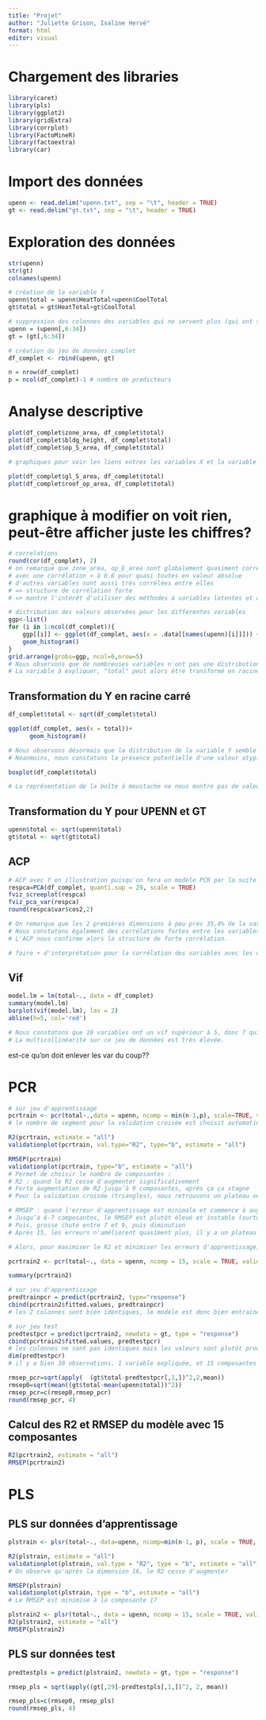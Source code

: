 ```yaml
---
title: "Projet"
author: "Juliette Grison, Isaline Hervé"
format: html
editor: visual
---
```


# Chargement des libraries

```r
library(caret)
library(pls)
library(ggplot2)
library(gridExtra)
library(corrplot)
library(FactoMineR)
library(factoextra)
library(car)
```

# Import des données

```r
upenn <- read.delim("upenn.txt", sep = "\t", header = TRUE)
gt <- read.delim("gt.txt", sep = "\t", header = TRUE)
```

# Exploration des données

```r
str(upenn)
str(gt)
colnames(upenn)
```

```r
# création de la variable Y
upenn$total = upenn$HeatTotal+upenn$CoolTotal
gt$total = gt$HeatTotal+gt$CoolTotal
```

```r
# suppression des colonnes des variables qui ne servent plus (qui ont servis pour le Y, et ID)
upenn = (upenn[,6:34])
gt = (gt[,6:34])
```

```r
# création du jeu de données complet
df_complet <- rbind(upenn, gt)
```

```r
n = nrow(df_complet)
p = ncol(df_complet)-1 # nombre de predicteurs
```

# Analyse descriptive

```r
plot(df_complet$zone_area, df_complet$total)
plot(df_complet$bldg_height, df_complet$total)
plot(df_complet$op_S_area, df_complet$total)

# graphiques pour voir les liens entres les variables X et la variable Y, afin de voir si le modèle convient bien à l'ensemble des données et s'il n'y a pas de problèmes de structure

plot(df_complet$gl_S_area, df_complet$total)
plot(df_complet$roof_op_area, df_complet$total)

```

# graphique à modifier on voit rien, peut-être afficher juste les chiffres?
```r
# correlations
round(cor(df_complet), 2)
# on remarque que zone_area, op_E_area sont globalement quasiment corrélées avec toutes les variables
# avec une corrélation > à 0.6 pour quasi toutes en valeur absolue
# d'autres variables sont aussi très corrélées entre elles
# => structure de corrélation forte 
# => montre l'intérêt d'utiliser des méthodes à variables latentes et de ne pas se limiter à la régression multiple
```

```r
# distribution des valeurs observées pour les differentes variables 
ggp<-list()
for (i in 1:ncol(df_complet)){
    ggp[[i]] <- ggplot(df_complet, aes(x = .data[[names(upenn)[i]]])) +
    geom_histogram()
}
grid.arrange(grobs=ggp, ncol=6,nrow=5) 
# Nous observons que de nombreuses variables n'ont pas une distribution qui paraît normale
# La variable à expliquer, "total" peut alors être transformé en racine carré afin de voir si cela améliore la distribution de ces erreurs
```

## Transformation du Y en racine carré

```r
df_complet$total <- sqrt(df_complet$total)

ggplot(df_complet, aes(x = total))+
      geom_histogram()

# Nous observons désormais que la distribution de la variable Y semble davantage normale une fois mise en racine carré. Ainsi, nous conserverons cette forme pour la suite de l'analyse.
# Néanmoins, nous constatons la présence potentielle d'une valeur atypique.
```

```r
boxplot(df_complet$total)

# La représentation de la boîte à moustache ne nous montre pas de valeurs potentiellement atypiques. Alors, nous conserverons toutes les observations pour la suite de l'analyse.
```

## Transformation du Y pour UPENN et GT

```r
upenn$total <- sqrt(upenn$total)
gt$total <- sqrt(gt$total)
```

## ACP

```r
# ACP avec Y en illustration puisqu'on fera un modèle PCR par la suite
respca=PCA(df_complet, quanti.sup = 29, scale = TRUE)
fviz_screeplot(respca)
fviz_pca_var(respca)
round(respca$var$cos2,2)

# On remarque que les 2 premières dimensions à peu près 35,4% de la variance, ce qui n'est pas très élevé
# Nous constatons également des corrélations fortes entre les variables "area" et entre les variables"week" notamment 
# L'ACP nous confirme alors la structure de forte corrélation.

# faire + d'interprétation pour la corrélation des variables avec les dimensiosn par rapport aux flèches

```

## Vif

```r
model.lm = lm(total~., data = df_complet)
summary(model.lm)
barplot(vif(model.lm), las = 2)
abline(h=5, col='red')

# Nous constatons que 10 variables ont un vif supérieur à 5, donc 7 qui ont un vif supérieur à 10
# La multicollinéarité sur ce jeu de données est très élevée.
```

est-ce qu'on doit enlever les var du coup??

# PCR

```r
# sur jeu d'apprentissage
pcrtrain <- pcr(total~.,data = upenn, ncomp = min(n-1,p), scale=TRUE, validation = "CV")    
# le nombre de segment pour la validation croisée est choisit automatiquement

R2(pcrtrain, estimate = "all")
validationplot(pcrtrain, val.type="R2", type="b", estimate = "all")

RMSEP(pcrtrain)
validationplot(pcrtrain, type="b", estimate = "all")
# Permet de choisir le nombre de composantes : 
# R2 : quand le R2 cesse d'augmenter significativement
# Forte augmentation de R2 jusqu’à 9 composantes, après ça ça stagne
# Pour la validation croisée (triangles), nous retrouvons un plateau vers la composante 15

# RMSEP : quand l'erreur d'apprentissage est minimale et commence à augmenter
# Jusqu’à 6-7 composantes, le RMSEP est plutôt élevé et instable (surtout les triangles (erreur de validation croisée))
# Puis, grosse chute entre 7 et 9, puis diminution 
# Après 15, les erreurs n'améliorent quasiment plus, il y a un plateau

# Alors, pour maximiser le R2 et minimiser les erreurs d'apprentissage, nous sélectionnerons 15 composantes.

```

```r
pcrtrain2 <- pcr(total~., data = upenn, ncomp = 15, scale = TRUE, validation = "CV")
```

```r
summary(pcrtrain2)
```

```r
# sur jeu d'apprentissage
predtrainpcr = predict(pcrtrain2, type="response")
cbind(pcrtrain2$fitted.values, predtrainpcr)
# les 2 colonnes sont bien identiques, le modèle est donc bien entrainé et prédit correctement les données d'entrainement

# sur jeu test
predtestpcr = predict(pcrtrain2, newdata = gt, type = "response")
cbind(pcrtrain2$fitted.values, predtestpcr)
# les colonnes ne sont pas identiques mais les valeurs sont plutôt proches
dim(predtestpcr)
# il y a bien 30 observations, 1 variable expliquée, et 15 composantes sélectionnées

rmsep_pcr=sqrt(apply(  (gt$total-predtestpcr[,1,])^2,2,mean))
rmsep0=sqrt(mean((gt$total-mean(upenn$total))^2))
rmsep_pcr=c(rmsep0,rmsep_pcr)
round(rmsep_pcr, 4)
```

## Calcul des R2 et RMSEP du modèle avec 15 composantes

```r
R2(pcrtrain2, estimate = "all")
RMSEP(pcrtrain2)
```

# PLS

## PLS sur données d'apprentissage

```r
plstrain <- plsr(total~., data=upenn, ncomp=min(n-1, p), scale = TRUE, validation = "CV")    

R2(plstrain, estimate = "all")
validationplot(plstrain, val.type = "R2", type = "b", estimate = "all")
# On observe qu'après la dimension 16, le R2 cesse d'augmenter

RMSEP(plstrain)
validationplot(plstrain, type = "b", estimate = "all")
# Le RMSEP est minimisé à la composante 17
```

```r
plstrain2 <- plsr(total~., data = upenn, ncomp = 15, scale = TRUE, validation = "CV") 
R2(plstrain2, estimate = "all")
RMSEP(plstrain2)
```

## PLS sur données test

```r
predtestpls = predict(plstrain2, newdata = gt, type = "response")
```

```r
rmsep_pls = sqrt(apply((gt[,29]-predtestpls[,1,])^2, 2, mean))

rmsep_pls=c(rmsep0, rmsep_pls)
round(rmsep_pls, 4)
```

